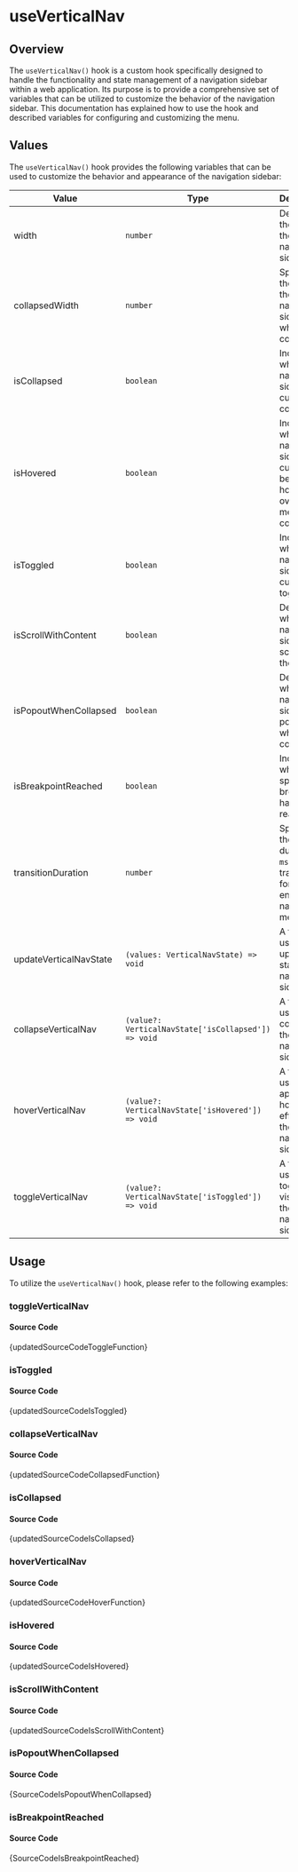 # useVerticalNav

## Overview

The `useVerticalNav()` hook is a custom hook specifically designed to handle the functionality and state management of a navigation sidebar within a web application. Its purpose is to provide a comprehensive set of variables that can be utilized to customize the behavior of the navigation sidebar. This documentation has explained how to use the hook and described variables for configuring and customizing the menu.

## Values

The `useVerticalNav()` hook provides the following variables that can be used to customize the behavior and appearance of the navigation sidebar:

| Value                  | Type                                                | Description                                                                        |
| ---------------------- | --------------------------------------------------- | ---------------------------------------------------------------------------------- |
| width                  | `number`                                            | Determines the width of the navigation sidebar.                                    |
| collapsedWidth         | `number`                                            | Specifies the width of the navigation sidebar when it is collapsed.                |
| isCollapsed            | `boolean`                                           | Indicates whether the navigation sidebar is currently collapsed.                   |
| isHovered              | `boolean`                                           | Indicates whether the navigation sidebar is currently being hovered over when menu is collapsed.          |
| isToggled              | `boolean`                                           | Indicates whether the navigation sidebar is currently toggled.                     |
| isScrollWithContent    | `boolean`                                           | Determines whether the navigation sidebar scrolls with the content.                |
| isPopoutWhenCollapsed  | `boolean`                                           | Determines whether the navigation sidebar pops out when it is collapsed.           |
| isBreakpointReached    | `boolean`                                           | Indicates whether the specified breakpoint has been reached.                       |
| transitionDuration     | `number`                                            | Specifies the duration (in `ms`) of the transition for the entire navigation menu. |
| updateVerticalNavState | `(values: VerticalNavState) => void`                | A function used to update the state of the navigation sidebar.                     |
| collapseVerticalNav    | `(value?: VerticalNavState['isCollapsed']) => void` | A function used to collapse the navigation sidebar.                                |
| hoverVerticalNav       | `(value?: VerticalNavState['isHovered']) => void`   | A function used to apply a hover effect to the navigation sidebar.                 |
| toggleVerticalNav      | `(value?: VerticalNavState['isToggled']) => void`   | A function used to toggle the visibility of the navigation sidebar.                |

## Usage

To utilize the `useVerticalNav()` hook, please refer to the following examples:


### toggleVerticalNav



<BrowserWindow url='/use-vertical-nav/toggle-function'>
  <Provider>
    <ToggleFunction />
  </Provider>
</BrowserWindow>

#### Source Code

<TsToJsCodeSnippet>{updatedSourceCodeToggleFunction}</TsToJsCodeSnippet>

### isToggled



<BrowserWindow url='/use-vertical-nav/is-toggled'>
  <Provider>
    <IsToggled />
  </Provider>
</BrowserWindow>

#### Source Code

<TsToJsCodeSnippet>{updatedSourceCodeIsToggled}</TsToJsCodeSnippet>

### collapseVerticalNav



<BrowserWindow url='/use-vertical-nav/collapsed-function'>
  <Provider>
    <CollapsedFunction />
  </Provider>
</BrowserWindow>

#### Source Code

<TsToJsCodeSnippet>{updatedSourceCodeCollapsedFunction}</TsToJsCodeSnippet>

### isCollapsed



<BrowserWindow url='/use-vertical-nav/is-collapsed'>
  <Provider>
    <IsCollapsed />
  </Provider>
</BrowserWindow>

#### Source Code

<TsToJsCodeSnippet>{updatedSourceCodeIsCollapsed}</TsToJsCodeSnippet>

### hoverVerticalNav



<BrowserWindow url='/use-vertical-nav/hover-function'>
  <Provider>
    <HoverFunction />
  </Provider>
</BrowserWindow>

#### Source Code

<TsToJsCodeSnippet>{updatedSourceCodeHoverFunction}</TsToJsCodeSnippet>

### isHovered



<BrowserWindow url='/use-vertical-nav/is-hovered'>
  <Provider>
    <IsHovered />
  </Provider>
</BrowserWindow>

#### Source Code

<TsToJsCodeSnippet>{updatedSourceCodeIsHovered}</TsToJsCodeSnippet>

### isScrollWithContent



<BrowserWindow url='/use-vertical-nav/is-scroll-with-content'>
  <Provider>
    <IsScrollWithContent />
  </Provider>
</BrowserWindow>

#### Source Code

<TsToJsCodeSnippet>{updatedSourceCodeIsScrollWithContent}</TsToJsCodeSnippet>

### isPopoutWhenCollapsed



<BrowserWindow url='/use-vertical-nav/is-popout-when-collapsed'>
  <Provider>
    <IsPopoutWhenCollapsed />
  </Provider>
</BrowserWindow>

#### Source Code

<TsToJsCodeSnippet>{SourceCodeIsPopoutWhenCollapsed}</TsToJsCodeSnippet>

### isBreakpointReached



<BrowserWindow url='/use-vertical-nav/is-breakpoint-reached'>
  <Provider>
    <IsBreakpointReached />
  </Provider>
</BrowserWindow>

#### Source Code

<TsToJsCodeSnippet>{SourceCodeIsBreakpointReached}</TsToJsCodeSnippet>
